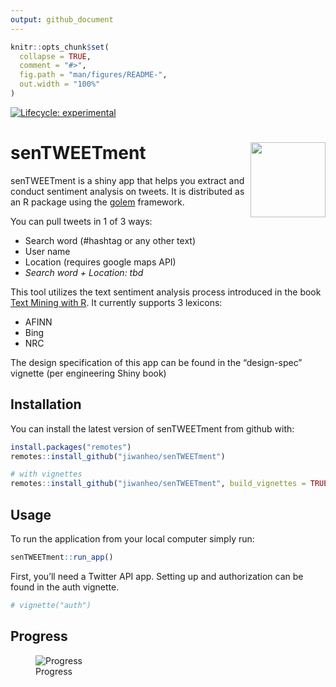 ```yaml
---
output: github_document
---
```


<!-- README.md is generated from README.Rmd. Please edit that file -->

```r
knitr::opts_chunk$set(
  collapse = TRUE,
  comment = "#>",
  fig.path = "man/figures/README-",
  out.width = "100%"
)
```

<!-- badges: start -->
[![Lifecycle: experimental](https://img.shields.io/badge/lifecycle-experimental-orange.svg)](https://lifecycle.r-lib.org/articles/stages.html#experimental)
<!-- badges: end -->

# senTWEETment <img src="inst/app/www/hex.png" align="right" width="120"/>

senTWEETment is a shiny app that helps you extract and conduct sentiment analysis on tweets. It is distributed as an R package using the [golem](https://thinkr-open.github.io/golem/) framework.

You can pull tweets in 1 of 3 ways:

- Search word (#hashtag or any other text)
- User name
- Location (requires google maps API)
- *Search word + Location: tbd* 

This tool utilizes the text sentiment analysis process introduced in the book [Text Mining with R](https://www.tidytextmining.com/). It currently supports 3 lexicons:

- AFINN
- Bing
- NRC

The design specification of this app can be found in the "design-spec" vignette (per engineering Shiny book)

## Installation

You can install the latest version of senTWEETment from github with:

```r
install.packages("remotes")
remotes::install_github("jiwanheo/senTWEETment")

# with vignettes
remotes::install_github("jiwanheo/senTWEETment", build_vignettes = TRUE)
```

## Usage

To run the application from your local computer simply run:

```r
senTWEETment::run_app()
```

First, you'll need a Twitter API app. Setting up and authorization can be found in the auth vignette.

```r
# vignette("auth")
```


## Progress

![Progress](inst/img/progress.gif)
